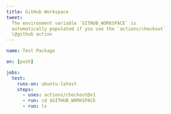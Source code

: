 ```yaml
---
title: GitHub Workspace
tweet:
  The environment variable `GITHUB_WORKSPACE` is
  automatically populated if you use the `actions/checkout`
  \@github action
---
```


```yaml
name: Test Package

on: [push]

jobs:
  test:
    runs-on: ubuntu-latest
    steps:
      - uses: actions/checkout@v1
      - run: cd $GITHUB_WORKSPACE
      - run: ls
```
